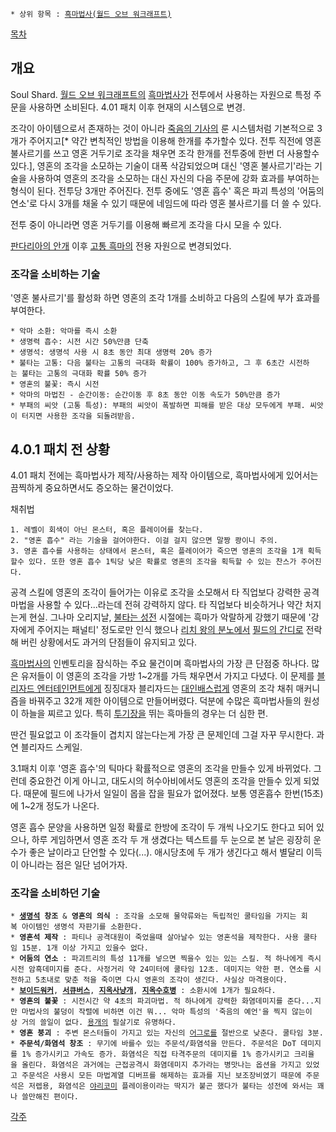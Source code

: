  * 상위 항목 : [[흑마법사(월드 오브 워크래프트)]]

[[목차]]

== 개요 ==
Soul Shard. [[월드 오브 워크래프트]]의 [[흑마법사(월드 오브 워크래프트)|흑마법사]]가 전투에서 사용하는 자원으로 특정 주문을 사용하면 소비된다. 4.01 패치 이후 현재의 시스템으로 변경.

조각이 아이템으로서 존재하는 것이 아니라 [[죽음의 기사]]의 룬 시스템처럼 기본적으로 3개가 주어지고[* 약간 변칙적인 방법을 이용해 한개를 추가할수 있다. 전투 직전에 영혼 불사르기를 쓰고 영혼 거두기로 조각을 채우면 조각 한개를 전투중에 한번 더 사용할수 있다.], 영혼의 조각을 소모하는 기술이 대폭 삭감되었으며 대신 '영혼 불사르기'라는 기술을 사용하여 영혼의 조각을 소모하는 대신 자신의 다음 주문에 강화 효과를 부여하는 형식이 된다. 전투당 3개만 주어진다. 전투 중에도 '영혼 흡수' 혹은 파괴 특성의 '어둠의 연소'로 다시 3개를 채울 수 있기 때문에 네임드에 따라 영혼 불사르기를  더 쓸 수 있다. 

전투 중이 아니라면 영혼 거두기를 이용해 빠르게 조각을 다시 모을 수 있다.

[[판다리아의 안개]] 이후 [[흑마법사(월드 오브 워크래프트)/고통|고통 흑마]]의 전용 자원으로 변경되었다.


=== 조각을 소비하는 기술 ===
'영혼 불사르기'를 활성화 하면 영혼의 조각 1개를 소비하고 다음의 스킬에 부가 효과를 부여한다.

 * 악마 소환: 악마를 즉시 소환
 * 생명력 흡수: 시전 시간 50%만큼 단축
 * 생명석: 생명석 사용 시 8초 동안 최대 생명력 20% 증가
 * 불타는 고통: 다음 불타는 고통의 극대화 확률이 100% 증가하고, 그 후 6초간 시전하는 불타는 고통의 극대화 확률 50% 증가
 * 영혼의 불꽃: 즉시 시전
 * 악마의 마법진 - 순간이동: 순간이동 후 8초 동안 이동 속도가 50%만큼 증가
 * 부패의 씨앗 (고통 특성): 부패의 씨앗이 폭발하면 피해를 받은 대상 모두에게 부패. 씨앗이 터지면 사용한 조각을 되돌려받음. 


== 4.0.1 패치 전 상황 ==
4.01 패치 전에는 흑마법사가 제작/사용하는 제작 아이템으로, 흑마법사에게 있어서는 끔찍하게 중요하면서도 증오하는 물건이었다.

채취법
 1. 레벨이 회색이 아닌 몬스터, 혹은 플레이어를 찾는다.
 2. "영혼 흡수" 라는 기술을 걸어야한다. 이걸 걸지 않으면 말짱 쾅이니 주의.
 3. 영혼 흡수를 사용하는 상태에서 몬스터, 혹은 플레이어가 죽으면 영혼의 조각을 1개 획득할수 있다. 또한 영혼 흡수 1틱당 낮은 확률로 영혼의 조각을 획득할 수 있는 찬스가 주어진다.

공격 스킬에 영혼의 조각이 들어가는 이유로 조각을 소모해서 타 직업보다 강력한 공격마법을 사용할 수 있다...라는데 전혀 강력하지 않다.  타 직업보다 비슷하거나 약간 처지는게 현실. 그나마 오리지날, [[불타는 성전]] 시절에는 흑마가 악랄하게 강했기 때문에 '강자에게 주어지는 패널티' 정도로만 인식 했으나 [[리치 왕의 분노]]에서 [[필드의 간디]]로 전락해 버린 상황에서도 과거의 단점들이 유지되고 있다.

[[흑마법사(월드 오브 워크래프트)|흑마법사]]의 인벤토리을 잠식하는 주요 물건이며 흑마법사의 가장 큰 단점중 하나다. 많은 유저들이 이 영혼의 조각을 가방 1~2개를 가득 채우면서 가지고 다녔다. 이 문제를 [[블리자드 엔터테인먼트]]에게 징징대자 블리자드는 [[대인배]]스럽게 영혼의 조각 채취 매커니즘을 바꿔주고 32개 제한 아이템으로 만들어버렸다. 덕분에 수많은 흑마법사들의 원성이 하늘을 찌르고 있다. 특히 [[투기장]]을 뛰는 흑마들의 경우는 더 심한 편.

딴건 필요없고 이 조각들이 겹치지 않는다는게 가장 큰 문제인데 그걸 자꾸 무시한다. 과연 블리자드 스케일.

3.1패치 이후 '영혼 흡수'의 틱마다 확률적으로 영혼의 조각을 만들수 있게 바뀌었다. 그런데 중요한건 이게 아니고, 대도시의 허수아비에서도 영혼의 조각을 만들수 있게 되었다. 때문에 필드에 나가서 일일이 몹을 잡을 필요가 없어졌다. 보통 영혼흡수 한번(15초)에 1~2개 정도가 나온다.

영혼 흡수 문양을 사용하면 일정 확률로 한방에 조각이 두 개씩 나오기도 한다고 되어 있으나, 하루 게임하면서 영혼 조각 두 개 생겼다는 텍스트를 두 눈으로 본 날은 굉장히 운수가 좋은 날이라고 단언할 수 있다(...). 애시당초에 두 개가 생긴다고 해서 별달리 이득이 아니라는 점은 일단 넘어가자.

=== 조각을 소비하던 기술 ===
 * '''[[생명석]] 창조''' & '''영혼의 의식''' : 조각을 소모해 물약류와는 독립적인 쿨타임을 가지는 회복 아이템인 생명석 자판기를 소환한다.
 * '''영혼석 제작''' : 파티나 공격대원이 죽었을때 살아날수 있는 영혼석을 제작한다. 사용 쿨타임 15분. 1개 이상 가지고 있을수 없다.
 * '''어둠의 연소''' : 파괴트리의 특성 11개를 넣으면 찍을수 있는 있는 스킬. 적 하나에게 즉시시전 암흑데미지를 준다. 사정거리 약 24미터에 쿨타임 12초. 데미지는 약한 편. 연소를 시전하고 5초내로 맞춘 적을 죽이면 다시 영혼의 조각이 생긴다. 사실상 마격용이다.
 * '''[[공허방랑자|보이드워커]]''', '''[[사야디|서큐버스]]''', '''[[지옥사냥개]]''', '''[[지옥수호병]]''' : 소환시에 1개가 필요하다.
 * '''영혼의 불꽃''' : 시전시간 약 4초의 파괴마법. 적 하나에게 강력한 화염데미지를 준다...지만 마법사의 불덩이 작렬에 비하면 이건 뭐... 악마 특성의 '죽음의 예언'을 찍지 않는이상 거의 쓸일이 없다. [[용개]]의 필살기로 유명하다.
 * '''영혼 붕괴''' : 주변 몬스터들이 가지고 있는 자신의 [[어그로]]를 절반으로 낮춘다. 쿨타임 3분.
 * '''주문석/화염석 창조''' : 무기에 바를수 있는 주문석/화염석을 만든다. 주문석은 DoT 데미지를 1% 증가시키고 가속도 증가. 화염석은 직접 타격주문의 데미지를 1% 증가시키고 크리율을 올린다. 화염석은 과거에는 근접공격시 화염데미지 추가라는 병맛나는 옵션을 가지고 있었고 주문석은 사용시 모든 마법계열 디버프를 해제하는 효과를 지닌 보조장비였기 때문에 주문석은 저렙용, 화염석은 [[야리코미]] 플레이용이라는 딱지가 붙곤 했다가 불타는 성전에 와서는 꽤나 쓸만해진 편이다.

[[각주]]
